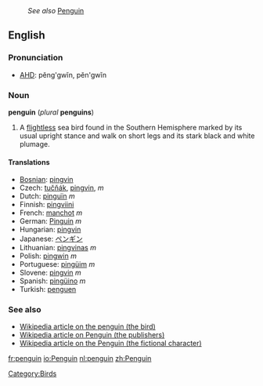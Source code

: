 :''See also'' [[Penguin]]
==English==
===Pronunciation===
*[[w:AHD|AHD]]: pĕng'gwĭn, pĕn'gwĭn

=== Noun ===
'''penguin''' (''plural'' '''penguins''')
# A [[flightless]] sea bird found in the Southern Hemisphere marked by its usual upright stance and walk on short legs and its stark black and white plumage.

==== Translations ====
*[[Bosnian]]: [[pingvin]]
*Czech: [[tučňák]], [[pingvin]], ''m''
*Dutch: [[pinguïn]] ''m''
*Finnish: [[pingviini]]
*French: [[manchot]] ''m''<!--note that "pinguin" is a faux ami-->
*German: [[Pinguin]] ''m''
*Hungarian: [[pingvin]]
*Japanese: [[ペンギン]]
*Lithuanian: [[pingvinas]] ''m''
*Polish: [[pingwin]] ''m''
*Portuguese: [[pingüim]] ''m''
*Slovene: [[pingvin]] ''m''
*Spanish: [[pingüino]] ''m''
*Turkish: [[penguen]]

===See also===
*[[w:Penguin|Wikipedia article on the penguin (the bird)]]
*[[w:Penguin_Books|Wikipedia article on Penguin (the publishers)]]
*[[w:The_Penguin|Wikipedia article on the Penguin (the fictional character)]]

[[Category:Birds]]

[[fr:penguin]]
[[io:Penguin]]
[[nl:penguin]]
[[zh:Penguin]]